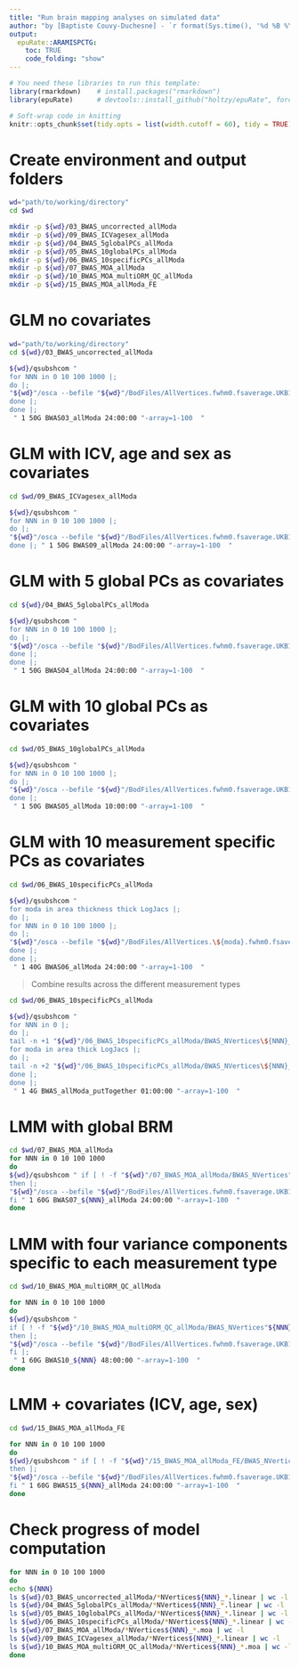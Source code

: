 ```yaml
---
title: "Run brain mapping analyses on simulated data"
author: "by [Baptiste Couvy-Duchesne] - `r format(Sys.time(), '%d %B %Y')`"
output:
  epuRate::ARAMISPCTG:
    toc: TRUE
    code_folding: "show"
---
```


```r

# You need these libraries to run this template:
library(rmarkdown)    # install.packages("rmarkdown") 
library(epuRate)      # devtools::install_github("holtzy/epuRate", force=TRUE)

# Soft-wrap code in knitting
knitr::opts_chunk$set(tidy.opts = list(width.cutoff = 60), tidy = TRUE)

```

# Create environment and output folders

```bash

wd="path/to/working/directory"
cd $wd

mkdir -p ${wd}/03_BWAS_uncorrected_allModa
mkdir -p ${wd}/09_BWAS_ICVagesex_allModa
mkdir -p ${wd}/04_BWAS_5globalPCs_allModa
mkdir -p ${wd}/05_BWAS_10globalPCs_allModa
mkdir -p ${wd}/06_BWAS_10specificPCs_allModa
mkdir -p ${wd}/07_BWAS_MOA_allModa
mkdir -p ${wd}/10_BWAS_MOA_multiORM_QC_allModa
mkdir -p ${wd}/15_BWAS_MOA_allModa_FE


```


# GLM no covariates

```bash

wd="path/to/working/directory"
cd ${wd}/03_BWAS_uncorrected_allModa

${wd}/qsubshcom " 
for NNN in 0 10 100 1000 |;
do |;
"${wd}"/osca --befile "${wd}"/BodFiles/AllVertices.fwhm0.fsaverage.UKB15K --pheno "${wd}"/02_phenotypesSimul/NVertices\${NNN}_Niter\${TASK_ID}.phen --keep "${wd}"/BodFiles/BRM.fwhm0.fsaverage.QC.orm.id --remove "${wd}"/ID_UKB_replication.txt --linear --out "${wd}"/03_BWAS_uncorrected_allModa/BWAS_NVertices\${NNN}_Niter\${TASK_ID} |;
done |;
done |;
 " 1 50G BWAS03_allModa 24:00:00 "-array=1-100  " 

```

# GLM with ICV, age and sex as covariates 

```bash

cd $wd/09_BWAS_ICVagesex_allModa

${wd}/qsubshcom " 
for NNN in 0 10 100 1000 |;
do |;
"${wd}"/osca --befile "${wd}"/BodFiles/AllVertices.fwhm0.fsaverage.UKB15K --pheno "${wd}"/02_phenotypesSimul/NVertices\${NNN}_Niter\${TASK_ID}.phen --keep "${wd}"/BodFiles/BRM.fwhm0.fsaverage.QC.orm.id --remove "${wd}"/ID_UKB_replication.txt --linear --qcovar "${wd}"/ageSexIcv.txt --out "${wd}"/09_BWAS_ICVagesex_allModa/BWAS_NVertices\${NNN}_Niter\${TASK_ID} |;
done |; " 1 50G BWAS09_allModa 24:00:00 "-array=1-100  " 

```

# GLM with 5 global PCs as covariates

```bash

cd ${wd}/04_BWAS_5globalPCs_allModa

${wd}/qsubshcom " 
for NNN in 0 10 100 1000 |;
do |;
"${wd}"/osca --befile "${wd}"/BodFiles/AllVertices.fwhm0.fsaverage.UKB15K --pheno "${wd}"/02_phenotypesSimul/NVertices\${NNN}_Niter\${TASK_ID}.phen --keep "${wd}"/BodFiles/BRM.fwhm0.fsaverage.QC.orm.id --remove "${wd}"/ID_UKB_replication.txt --linear --qcovar "${wd}"/PC.5global.eigenvec --out "${wd}"/04_BWAS_5globalPCs_allModa/BWAS_NVertices\${NNN}_Niter\${TASK_ID} |;
done |;
done |;
 " 1 50G BWAS04_allModa 24:00:00 "-array=1-100  " 

```

# GLM with 10 global PCs as covariates

```bash

cd $wd/05_BWAS_10globalPCs_allModa

${wd}/qsubshcom " 
for NNN in 0 10 100 1000 |;
do |;
"${wd}"/osca --befile "${wd}"/BodFiles/AllVertices.fwhm0.fsaverage.UKB15K --pheno "${wd}"/02_phenotypesSimul/NVertices\${NNN}_Niter\${TASK_ID}.phen --keep "${wd}"/BodFiles/BRM.fwhm0.fsaverage.QC.orm.id --remove "${wd}"/ID_UKB_replication.txt --linear --qcovar "${wd}"/PC.10global.eigenvec --out "${wd}"/05_BWAS_10globalPCs_allModa/BWAS_NVertices\${NNN}_Niter\${TASK_ID} |;
done |;
 " 1 50G BWAS05_allModa 10:00:00 "-array=1-100  " 


```

# GLM with 10 measurement specific PCs as covariates

```bash

cd $wd/06_BWAS_10specificPCs_allModa

${wd}/qsubshcom " 
for moda in area thickness thick LogJacs |;
do |;
for NNN in 0 10 100 1000 |;
do |;
"${wd}"/osca --befile "${wd}"/BodFiles/AllVertices.\${moda}.fwhm0.fsaverage.UKB15K --pheno "${wd}"/02_phenotypesSimul/NVertices\${NNN}_Niter\${TASK_ID}.phen --keep "${wd}"/BodFiles/BRM.fwhm0.fsaverage.QC.orm.id --remove "${wd}"/ID_UKB_replication.txt --linear --qcovar "${wd}"/PC.10specific.\${moda}.eigenvec --out "${wd}"/06_BWAS_10specificPCs_allModa/BWAS_NVertices\${NNN}_\${moda}_Niter\${TASK_ID} |;
done |;
done |;
 " 1 40G BWAS06_allModa 24:00:00 "-array=1-100  " 

```

> Combine results across the different measurement types

```bash

cd $wd/06_BWAS_10specificPCs_allModa

${wd}/qsubshcom " 
for NNN in 0 |;
do |;
tail -n +1 "${wd}"/06_BWAS_10specificPCs_allModa/BWAS_NVertices\${NNN}_thickness_Niter\${TASK_ID}.linear > "${wd}"/06_BWAS_10specificPCs_allModa/BWAS_NVertices\${NNN}_Niter\${TASK_ID}.linear |;
for moda in area thick LogJacs |;
do |;
tail -n +2 "${wd}"/06_BWAS_10specificPCs_allModa/BWAS_NVertices\${NNN}_\${moda}_Niter\${TASK_ID}.linear >> "${wd}"/06_BWAS_10specificPCs_allModa/BWAS_NVertices\${NNN}_Niter\${TASK_ID}.linear |;
done |;
done |;
 " 1 4G BWAS_allModa_putTogether 01:00:00 "-array=1-100  " 

```

# LMM with global BRM

```bash

cd $wd/07_BWAS_MOA_allModa
for NNN in 0 10 100 1000
do 
${wd}/qsubshcom " if [ ! -f "${wd}"/07_BWAS_MOA_allModa/BWAS_NVertices"${NNN}"_Niter\${TASK_ID}.moa ] |;
then |;
"${wd}"/osca --befile "${wd}"/BodFiles/AllVertices.fwhm0.fsaverage.UKB15K --pheno "${wd}"/02_phenotypesSimul/NVertices"${NNN}"_Niter\${TASK_ID}.phen --orm "${wd}"/BodFiles/BRM.fwhm0.fsaverage.QC --remove "${wd}"/ID_UKB_replication.txt --moa --out "${wd}"/07_BWAS_MOA_allModa/BWAS_NVertices"${NNN}"_Niter\${TASK_ID} |;
fi " 1 60G BWAS07_${NNN}_allModa 24:00:00 "-array=1-100  " 
done 

```

# LMM with four variance components specific to each measurement type

```bash

cd $wd/10_BWAS_MOA_multiORM_QC_allModa

for NNN in 0 10 100 1000
do
${wd}/qsubshcom " 
if [ ! -f "${wd}"/10_BWAS_MOA_multiORM_QC_allModa/BWAS_NVertices"${NNN}"_Niter\${TASK_ID}.moa ] |;
then |;
"${wd}"/osca --befile "${wd}"/BodFiles/AllVertices.fwhm0.fsaverage.UKB15K --pheno "${wd}"/02_phenotypesSimul/NVertices"${NNN}"_Niter\${TASK_ID}.phen --keep "${wd}"/BodFiles/BRM.fwhm0.fsaverage.QC.orm.id --remove "${wd}"/ID_UKB_replication.txt --moa --multi-orm "${wd}"/fwhm0.fsaverage.QC.ormlist --out "${wd}"/10_BWAS_MOA_multiORM_QC_allModa/BWAS_NVertices"${NNN}"_Niter\${TASK_ID} --reml-maxit 1000 |;
fi |; 
 " 1 60G BWAS10_${NNN} 48:00:00 "-array=1-100  " 
done 


```

# LMM + covariates (ICV, age, sex)

```bash

cd $wd/15_BWAS_MOA_allModa_FE

for NNN in 0 10 100 1000
do 
${wd}/qsubshcom " if [ ! -f "${wd}"/15_BWAS_MOA_allModa_FE/BWAS_NVertices"${NNN}"_Niter\${TASK_ID}.moa ] |;
then |;
"${wd}"/osca --befile "${wd}"/BodFiles/AllVertices.fwhm0.fsaverage.UKB15K --pheno "${wd}"/02_phenotypesSimul/NVertices"${NNN}"_Niter\${TASK_ID}.phen --orm "${wd}"/BodFiles/BRM.fwhm0.fsaverage.QC --remove "${wd}"/ID_UKB_replication.txt --qcovar "${wd}"/ageSexIcv.txt --moa --out "${wd}"/15_BWAS_MOA_allModa_FE/BWAS_NVertices"${NNN}"_Niter\${TASK_ID} |;
fi " 1 60G BWAS15_${NNN}_allModa 24:00:00 "-array=1-100  " 
done 

```

# Check progress of model computation

```bash

for NNN in 0 10 100 1000
do 
echo ${NNN}
ls ${wd}/03_BWAS_uncorrected_allModa/*NVertices${NNN}_*.linear | wc -l
ls ${wd}/04_BWAS_5globalPCs_allModa/*NVertices${NNN}_*.linear | wc -l
ls ${wd}/05_BWAS_10globalPCs_allModa/*NVertices${NNN}_*.linear | wc -l
ls ${wd}/06_BWAS_10specificPCs_allModa/*NVertices${NNN}_*.linear | wc -l
ls ${wd}/07_BWAS_MOA_allModa/*NVertices${NNN}_*.moa | wc -l
ls ${wd}/09_BWAS_ICVagesex_allModa/*NVertices${NNN}_*.linear | wc -l
ls ${wd}/10_BWAS_MOA_multiORM_QC_allModa/*NVertices${NNN}_*.moa | wc -l
done

```



<br><br>
